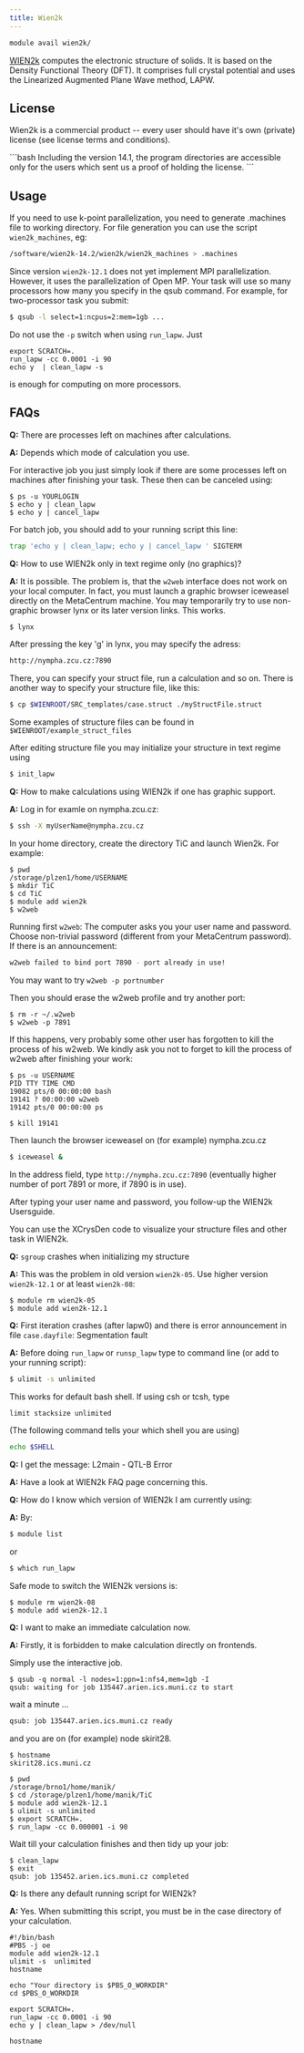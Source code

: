 ```yaml
---
title: Wien2k
---
```

```bash
module avail wien2k/
```

[WIEN2k](http://www.wien2k.at/) computes the electronic structure of solids. It is based on the Density Functional Theory (DFT). It comprises full crystal potential and uses the Linearized Augmented Plane Wave method, LAPW. 

## License

Wien2k is a commercial product -- every user should have it's own (private) license (see license terms and conditions). 

<Callout type="info">
```bash
Including the version 14.1, the program directories are accessible only for the users which sent us a proof of holding the license.
```
</Callout>

## Usage

If you need to use k-point parallelization, you need to generate .machines file to working directory. For file generation you can use the script `wien2k_machines`, eg:

```bash
/software/wien2k-14.2/wien2k/wien2k_machines > .machines
```

Since version `wien2k-12.1` does not yet implement MPI parallelization. However, it uses the parallelization of Open MP. Your task will use so many processors how many you specify in the qsub command. For example, for two-processor task you submit:

```bash
$ qsub -l select=1:ncpus=2:mem=1gb ...
```

Do not use the `-p` switch when using `run_lapw`. Just

```
export SCRATCH=.
run_lapw -cc 0.0001 -i 90 
echo y  | clean_lapw -s
```

is enough for computing on more processors. 

## FAQs

**Q:** There are processes left on machines after calculations.

**A:** Depends which mode of calculation you use.

For interactive job you just simply look if there are some processes left on machines after finishing your task. These then can be canceled using:

```
$ ps -u YOURLOGIN
$ echo y | clean_lapw 
$ echo y | cancel_lapw
```

For batch job, you should add to your running script this line:

```bash
trap 'echo y | clean_lapw; echo y | cancel_lapw ' SIGTERM
```

**Q:** How to use WIEN2k only in text regime only (no graphics)?

**A:** It is possible. The problem is, that the `w2web` interface does not work on your local computer. In fact, you must launch a graphic browser iceweasel directly on the MetaCentrum machine. You may temporarily try to use non-graphic browser lynx or its later version links. This works.

```bash
$ lynx
```

After pressing the key 'g' in lynx, you may specify the adress:

```bash
http://nympha.zcu.cz:7890
```

There, you can specify your struct file, run a calculation and so on. There is another way to specify your structure file, like this:

```bash
$ cp $WIENROOT/SRC_templates/case.struct ./myStructFile.struct
```

Some examples of structure files can be found in `$WIENROOT/example_struct_files`

After editing structure file you may initialize your structure in text regime using

```bash
$ init_lapw
```

**Q:** How to make calculations using WIEN2k if one has graphic support.

**A:** Log in for examle on nympha.zcu.cz:

```bash
$ ssh -X myUserName@nympha.zcu.cz
```

In your home directory, create the directory TiC and launch Wien2k. For example:

```
$ pwd 
/storage/plzen1/home/USERNAME
$ mkdir TiC 
$ cd TiC 
$ module add wien2k 
$ w2web
```

Running first `w2web`: The computer asks you your user name and password. Choose non-trivial password (different from your MetaCentrum password). If there is an announcement:

```bash
w2web failed to bind port 7890 - port already in use! 
```

You may want to try `w2web -p portnumber`

Then you should erase the w2web profile and try another port:

```
$ rm -r ~/.w2web 
$ w2web -p 7891
```

If this happens, very probably some other user has forgotten to kill the process of his w2web. We kindly ask you not to forget to kill the process of w2web after finishing your work:

```
$ ps -u USERNAME 
PID TTY TIME CMD 
19082 pts/0 00:00:00 bash 
19141 ? 00:00:00 w2web 
19142 pts/0 00:00:00 ps 

$ kill 19141
```

Then launch the browser iceweasel on (for example) nympha.zcu.cz

```bash
$ iceweasel &
```

In the address field, type `http://nympha.zcu.cz:7890` (eventually higher number of port 7891 or more, if 7890 is in use).

After typing your user name and password, you follow-up the WIEN2k Usersguide. 


You can use the XCrysDen code to visualize your structure files and other task in WIEN2k.

**Q:** `sgroup` crashes when initializing my structure

**A:** This was the problem in old version `wien2k-05`. Use higher version `wien2k-12.1` or at least `wien2k-08`:

```
$ module rm wien2k-05  
$ module add wien2k-12.1
```

**Q:** First iteration crashes (after lapw0) and there is error announcement in file `case.dayfile`: Segmentation fault

**A:** Before doing `run_lapw` or `runsp_lapw` type to command line (or add to your running script):

```bash
$ ulimit -s unlimited
```

This works for default bash shell. If using csh or tcsh, type

```bash
limit stacksize unlimited
```

(The following command tells your which shell you are using)

```bash
echo $SHELL
```

**Q:** I get the message: L2main - QTL-B Error

**A:** Have a look at WIEN2k FAQ page concerning this.

**Q:** How do I know which version of WIEN2k I am currently using:

**A:** By:

```bash
$ module list
```

or

```bash
$ which run_lapw
```

Safe mode to switch the WIEN2k versions is:

```
$ module rm wien2k-08
$ module add wien2k-12.1
```

**Q:** I want to make an immediate calculation now.

**A:** Firstly, it is forbidden to make calculation directly on frontends.

Simply use the interactive job.

```
$ qsub -q normal -l nodes=1:ppn=1:nfs4,mem=1gb -I 
qsub: waiting for job 135447.arien.ics.muni.cz to start
```

wait a minute ...

```bash
qsub: job 135447.arien.ics.muni.cz ready
```

and you are on (for example) node skirit28.

```
$ hostname 
skirit28.ics.muni.cz

$ pwd 
/storage/brno1/home/manik/
$ cd /storage/plzen1/home/manik/TiC 
$ module add wien2k-12.1
$ ulimit -s unlimited 
$ export SCRATCH=. 
$ run_lapw -cc 0.000001 -i 90
```

Wait till your calculation finishes and then tidy up your job:

```
$ clean_lapw 
$ exit 
qsub: job 135452.arien.ics.muni.cz completed
```

**Q:** Is there any default running script for WIEN2k?

**A:** Yes. When submitting this script, you must be in the case directory of your calculation.

```
#!/bin/bash
#PBS -j oe
module add wien2k-12.1
ulimit -s  unlimited 
hostname 

echo "Your directory is $PBS_O_WORKDIR" 
cd $PBS_O_WORKDIR 

export SCRATCH=.
run_lapw -cc 0.0001 -i 90 
echo y | clean_lapw > /dev/null 

hostname
```
